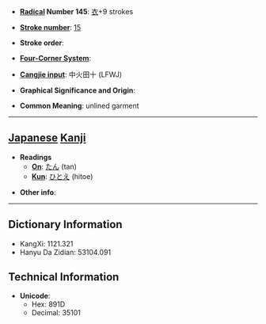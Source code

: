* '''[[Wiktionary:Chinese radical index| Radical]] Number 145''': [[Wiktionary:Chinese radical index 衣|衣]]+9 strokes

* '''[[Wiktionary:Chinese total strokes index|Stroke number]]''': [[Wiktionary:Chinese total strokes index 15|15]]

* '''Stroke order''': 

* '''[[Wiktionary:Chinese four corner index|Four-Corner System]]''': 

* '''[[Wiktionary:Chinese Cangjie index|Cangjie input]]''': 中火田十 (LFWJ)

* '''Graphical Significance and Origin''': 

* '''Common Meaning''': unlined garment

----

== [[Japanese]] [[Kanji]] ==

* '''Readings'''
** '''[[On]]''': [[たん]] (tan)
** '''[[Kun]]''': [[ひとえ]] (hitoe)

* '''Other info''':  

----

== Dictionary Information ==

* KangXi: 1121.321
* Hanyu Da Zidian: 53104.091

== Technical Information ==

* '''Unicode''':
** Hex: 891D
** Decimal: 35101
